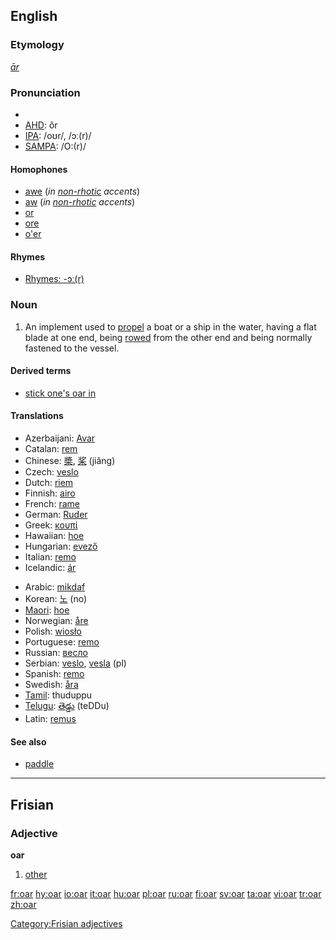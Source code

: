 ==English==

===Etymology===
{{OE.}} ''[[ār]]''

===Pronunciation===
*{{audio|en-us-oar.ogg|Audio (US)}}
*[[w:AHD|AHD]]: ôr
*[[w:IPA|IPA]]: /oʊr/, /ɔː(r)/
*[[w:SAMPA|SAMPA]]: /O:(r)/

====Homophones====
*[[awe]] (''in [[non-rhotic]] accents'')
*[[aw]] (''in [[non-rhotic]] accents'')
*[[or]]
*[[ore]]
*[[o'er]]

====Rhymes====
{{rfc-header|Rhymes}}
*[[rhymes:English:-ɔː(r)|Rhymes: -ɔː(r)]]

===Noun===
{{wikipedia}}
{{en-noun}}

# An implement used to [[propel]] a boat or a ship in the water, having a flat blade at one end, being [[row|rowed]] from the other end and being normally fastened to the vessel.

====Derived terms====
*[[stick one's oar in]]

====Translations====
{{trans-top|implement used to row a boat}}
*Azerbaijani: [[Avar]]
*Catalan: [[rem]] {{m}}
*Chinese: [[槳]], [[桨]] (jiǎng)
*Czech: [[veslo]] {{n}}
*Dutch: [[riem]]
*Finnish: [[airo]]
*French: [[rame]]
*German: [[Ruder]] {{n}}
*Greek: [[κουπί]] {{n}}
*Hawaiian: [[hoe]]
*Hungarian: [[evező]]
*Italian: [[remo]] {{m}}
*Icelandic: [[ár]] {{f}}
{{trans-mid}}
*Arabic: [[mikdaf]]
*Korean: [[노]] (no)
*[[Maori]]: [[hoe]]
*Norwegian: [[åre]] {{c}}
*Polish: [[wiosło]]
*Portuguese: [[remo]] {{m}}
*Russian: [[весло]]
*Serbian: [[veslo]], [[vesla]] (pl)
*Spanish: [[remo]] {{m}}
*Swedish: [[åra]] {{c}}
*[[Tamil]]: thuduppu
*[[Telugu]]: [[తెడ్డు]] (teDDu)
*Latin: [[remus]]
{{trans-bottom}}

====See also====
*[[paddle]]

----

==Frisian==

===Adjective===
'''oar'''

# [[other]]

[[Category:Frisian adjectives]]

[[fr:oar]]
[[hy:oar]]
[[io:oar]]
[[it:oar]]
[[hu:oar]]
[[pl:oar]]
[[ru:oar]]
[[fi:oar]]
[[sv:oar]]
[[ta:oar]]
[[vi:oar]]
[[tr:oar]]
[[zh:oar]]